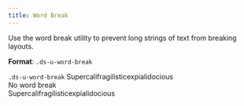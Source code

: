 ```yaml
---
title: Word Break
---
```


Use the word break utility to prevent long strings of text from breaking layouts.

**Format**: `.ds-u-word-break`

<EmbeddedExample>
<section class="ds-l-container example-grid">
  <div class="ds-l-row">
    <div class="ds-l-col--2 ds-u-word-break">
      <code class="ds-u-margin-bottom--2">.ds-u-word-break</code>
      Supercalifragilisticexpialidocious
    </div>
    <div class="ds-l-col--2">
      <div class="ds-u-margin-bottom--2">No word break</div>
      Supercalifragilisticexpialidocious
    </div>
  </div>
</section>
</EmbeddedExample>
